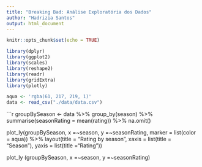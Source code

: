 ```yaml
---
title: "Breaking Bad: Análise Exploratória dos Dados"
author: "Hadrizia Santos"
output: html_document
---
```


```r
knitr::opts_chunk$set(echo = TRUE)

library(dplyr)
library(ggplot2)
library(scales)
library(reshape2)
library(readr)
library(gridExtra)
library(plotly)

aqua <- 'rgba(61, 217, 219, 1)'
data <- read_csv("./data/data.csv")
```

```r
groupBySeason <- data %>% group_by(season) %>% 
  summarise(seasonRating = mean(rating)) %>% na.omit()

plot_ly(groupBySeason, x =~season, y =~seasonRating,
        marker = list(color = aqua)) %>%
  layout(title = "Rating by season",
         xaxis = list(title = "Season"), 
         yaxis = list(title ="Rating"))

plot_ly (groupBySeason,  x =~season, y =~seasonRating)

